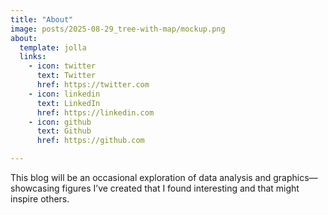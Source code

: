 ```yaml
---
title: "About"
image: posts/2025-08-29_tree-with-map/mockup.png
about:
  template: jolla
  links:
    - icon: twitter
      text: Twitter
      href: https://twitter.com
    - icon: linkedin
      text: LinkedIn
      href: https://linkedin.com
    - icon: github
      text: Github
      href: https://github.com

---
```


This blog will be an occasional exploration of data analysis and graphics—showcasing figures I’ve created that I found interesting and that might inspire others.

